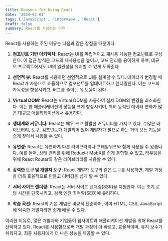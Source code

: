 ```yaml
---
title: Reasons for Using React
date: '2024-02-01'
tags: ['JavaScript', 'interview', 'React']
draft: false
summary: React를 사용하는 이유
---
```


React를 사용하는 주된 이유는 다음과 같은 장점들 때문이다:

1. **컴포넌트 기반 아키텍처:** React는 UI를 독립적이고 재사용 가능한 컴포넌트로 구성한다. 이 접근 방식은 코드의 재사용성을 높이고, 코드 관리를 용이하게 하며, 대규모 프로젝트에서도 UI의 일관성을 유지할 수 있게 도와준다.

2. **선언적 뷰:** React를 사용하면 선언적으로 UI를 설계할 수 있다. 데이터가 변경될 때 React가 자동으로 효율적으로 컴포넌트를 업데이트하고 렌더링한다. 이는 코드의 가독성을 향상시키고, 버그를 줄이는 데 도움이 된다.

3. **Virtual DOM:** React는 Virtual DOM을 사용하여 실제 DOM의 변경을 최소화한다. 이는 웹 애플리케이션의 성능을 크게 향상시키며, 특히 동적인 데이터 변화가 많은 대규모 애플리케이션에서 유용하다.

4. **생태계와 커뮤니티:** React는 매우 크고 활발한 커뮤니티를 가지고 있다. 수많은 라이브러리, 도구, 컴포넌트가 개발되어 있어 개발자가 필요로 하는 거의 모든 기능을 쉽게 찾아서 사용할 수 있다.

5. **유연성:** React는 유연하게 다른 라이브러리나 프레임워크와 함께 사용될 수 있습니다. 예를 들어, 상태 관리를 위해 Redux나 MobX를 쉽게 통합할 수 있고, 라우팅을 위해 React Router와 같은 라이브러리를 사용할 수 있다.

6. **강력한 도구 및 개발자 도구:** React 개발자 도구와 같은 도구를 사용하면, 개발 과정을 더욱 효율적으로 만들고 디버깅을 쉽게 할 수 있다.

7. **서버 사이드 렌더링:** React는 서버 사이드 렌더링(SSR)을 지원한다. 이는 초기 로딩 시간을 단축시키고, 검색 엔진 최적화(SEO)에 유리하다.

8. **학습 곡선:** React의 기본 개념은 비교적 단순하며, 이미 HTML, CSS, JavaScript에 익숙한 개발자라면 쉽게 배울 수 있다.

이러한 이유로, 많은 개발자와 기업들이 웹사이트와 애플리케이션 개발을 위해 React를 선택하고 있다. React를 사용함으로써 개발 과정이 더 빠르고, 효율적이며, 유지 보수가 쉬워지고, 최종 사용자에게 더 나은 성능을 제공할 수 있다.